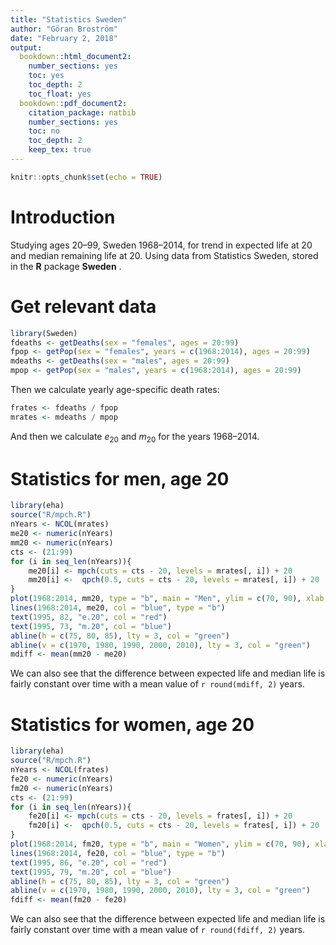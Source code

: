 ```yaml
---
title: "Statistics Sweden"
author: "Göran Broström"
date: "February 2, 2018"
output: 
  bookdown::html_document2:
    number_sections: yes
    toc: yes
    toc_depth: 2
    toc_float: yes
  bookdown::pdf_document2:
    citation_package: natbib
    number_sections: yes
    toc: no
    toc_depth: 2
    keep_tex: true
---
```


```r
knitr::opts_chunk$set(echo = TRUE)
```

# Introduction

Studying ages 20--99, Sweden 1968--2014, for trend in expected life at 20 and median remaining life at 20. Using data from Statistics Sweden, stored in the **R** package **Sweden** .

# Get relevant data

```r
library(Sweden)
fdeaths <- getDeaths(sex = "females", ages = 20:99)
fpop <- getPop(sex = "females", years = c(1968:2014), ages = 20:99)
mdeaths <- getDeaths(sex = "males", ages = 20:99)
mpop <- getPop(sex = "males", years = c(1968:2014), ages = 20:99)
```

Then we calculate yearly age-specific death rates:

```r
frates <- fdeaths / fpop
mrates <- mdeaths / mpop
```

And then we calculate $e_{20}$ and $m_{20}$ for the years 1968--2014.

# Statistics for men, age 20

```r
library(eha)
source("R/mpch.R")
nYears <- NCOL(mrates)
me20 <- numeric(nYears)
mm20 <- numeric(nYears)
cts <- (21:99)
for (i in seq_len(nYears)){
    me20[i] <- mpch(cuts = cts - 20, levels = mrates[, i]) + 20
    mm20[i] <-  qpch(0.5, cuts = cts - 20, levels = mrates[, i]) + 20
}
plot(1968:2014, mm20, type = "b", main = "Men", ylim = c(70, 90), xlab = "Year", ylab = "Age", col = "red", las = 1)
lines(1968:2014, me20, col = "blue", type = "b")
text(1995, 82, "e.20", col = "red")
text(1995, 73, "m.20", col = "blue")
abline(h = c(75, 80, 85), lty = 3, col = "green")
abline(v = c(1970, 1980, 1990, 2000, 2010), lty = 3, col = "green")
mdiff <- mean(mm20 - me20)
```

We can also see that the difference between expected life and median life is fairly constant over time with a mean value of `r round(mdiff, 2)` years.

# Statistics for women, age 20

```r
library(eha)
source("R/mpch.R")
nYears <- NCOL(frates)
fe20 <- numeric(nYears)
fm20 <- numeric(nYears)
cts <- (21:99)
for (i in seq_len(nYears)){
    fe20[i] <- mpch(cuts = cts - 20, levels = frates[, i]) + 20
    fm20[i] <-  qpch(0.5, cuts = cts - 20, levels = frates[, i]) + 20
}
plot(1968:2014, fm20, type = "b", main = "Women", ylim = c(70, 90), xlab = "Year", ylab = "Age", col = "red", las = 1)
lines(1968:2014, fe20, col = "blue", type = "b")
text(1995, 86, "e.20", col = "red")
text(1995, 79, "m.20", col = "blue")
abline(h = c(75, 80, 85), lty = 3, col = "green")
abline(v = c(1970, 1980, 1990, 2000, 2010), lty = 3, col = "green")
fdiff <- mean(fm20 - fe20)
```

We can also see that the difference between expected life and median life is fairly constant over time with a mean value of `r round(fdiff, 2)` years.

